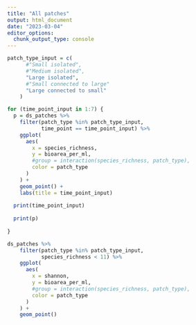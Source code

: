 ```yaml
---
title: "All patches"
output: html_document
date: "2023-03-04"
editor_options: 
  chunk_output_type: console
---
```


```r

patch_type_input = c(
      #"Small isolated",
      #"Medium isolated",
      "Large isolated",
      #"Small connected to large"
      "Large connected to small"
    )

for (time_point_input in 1:7) {
  p = ds_patches %>%
    filter(patch_type %in% patch_type_input,
           time_point == time_point_input) %>%
    ggplot(
      aes(
        x = species_richness,
        y = bioarea_per_ml,
        #group = interaction(species_richness, patch_type),
        color = patch_type
      )
    ) +
    geom_point() +
    labs(title = time_point_input)
  
  print(time_point_input)
  
  print(p)
  
}

ds_patches %>%
    filter(patch_type %in% patch_type_input,
           species_richness < 11) %>%
    ggplot(
      aes(
        x = shannon,
        y = bioarea_per_ml,
        #group = interaction(species_richness, patch_type),
        color = patch_type
      )
    ) +
    geom_point()
```